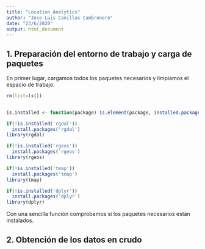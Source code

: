 ---
title: "Location Analytics"
author: "Jose Luis Canillas Cambronero"
date: "23/6/2020"
output: html_document
---

## 1. Preparación del entorno de trabajo y carga de paquetes

En primer lugar, cargamos todos los paquetes necesarios y limpiamos el espacio de trabajo. 

```{r}
rm(list=ls())

 
is.installed <- function(package) is.element(package, installed.packages())

if(!is.installed('rgdal'))
  install.packages('rgdal')
library(rgdal)

if(!is.installed('rgeos'))
  install.packages('rgeos')
library(rgeos)

if(!is.installed('tmap'))
  install.packages('tmap')
library(tmap)

if(!is.installed('dplyr'))
  install.packages('dplyr')
library(dplyr)
```

Con una sencilla función comprobamos si los paquetes necesarios están instalados.


## 2. Obtención de los datos en crudo


